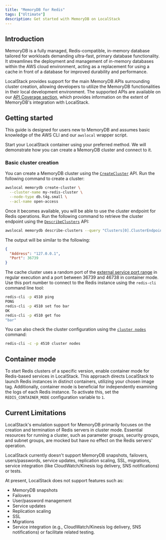 ```yaml
---
title: "MemoryDB for Redis"
tags: ["Ultimate"]
description: Get started with MemoryDB on LocalStack
---
```



## Introduction

MemoryDB is a fully managed, Redis-compatible, in-memory database tailored for workloads demanding ultra-fast, primary database functionality.
It streamlines the deployment and management of in-memory databases within the AWS cloud environment, acting as a replacement for using a cache in front of a database for improved durability and performance.

LocalStack provides support for the main MemoryDB APIs surrounding cluster creation, allowing developers to utilize the MemoryDB functionalities in their local development environment.
The supported APIs are available on our [API Coverage section](#api-coverage), which provides information on the extent of MemoryDB's integration with LocalStack.

## Getting started

This guide is designed for users new to MemoryDB and assumes basic knowledge of the AWS CLI and our `awslocal` wrapper script.

Start your LocalStack container using your preferred method.
We will demonstrate how you can create a MemoryDB cluster and connect to it.

### Basic cluster creation

You can create a MemoryDB cluster using the [`CreateCluster`](https://docs.aws.amazon.com/memorydb/latest/APIReference/API_CreateCluster.html) API.
Run the following command to create a cluster:

```bash
awslocal memorydb create-cluster \
  --cluster-name my-redis-cluster \
  --node-type db.t4g.small \
  --acl-name open-access
```

Once it becomes available, you will be able to use the cluster endpoint for Redis operations.
Run the following command to retrieve the cluster endpoint using the [`DescribeClusters`](https://docs.aws.amazon.com/memorydb/latest/APIReference/API_DescribeClusters.html) API:

```bash
awslocal memorydb describe-clusters --query "Clusters[0].ClusterEndpoint"
```

The output will be similar to the following:

```json
{
  "Address": "127.0.0.1",
  "Port": 36739
}
```

The cache cluster uses a random port of the [external service port range]() in regular execution and a port between 36739 and 46738 in container mode.
Use this port number to connect to the Redis instance using the `redis-cli` command line tool:

```bash
redis-cli -p 4510 ping
PONG
redis-cli -p 4510 set foo bar
OK
redis-cli -p 4510 get foo
"bar"
```

You can also check the cluster configuration using the [`cluster nodes`](https://redis.io/commands/cluster-nodes) command:

```bash
redis-cli -c -p 4510 cluster nodes
```

## Container mode

To start Redis clusters of a specific version, enable container mode for Redis-based services in LocalStack.
This approach directs LocalStack to launch Redis instances in distinct containers, utilizing your chosen image tag.
Additionally, container mode is beneficial for independently examining the logs of each Redis instance.
To activate this, set the `REDIS_CONTAINER_MODE` configuration variable to `1`.

## Current Limitations

LocalStack's emulation support for MemoryDB primarily focuses on the creation and termination of Redis servers in cluster mode.
Essential resources for running a cluster, such as parameter groups, security groups, and subnet groups, are mocked but have no effect on the Redis servers' operation.

LocalStack currently doesn't support MemoryDB snapshots, failovers, users/passwords, service updates, replication scaling, SSL, migrations, service integration (like CloudWatch/Kinesis log delivery, SNS notifications) or tests.

At present, LocalStack does not support features such as:

- MemoryDB snapshots
- Failovers
- User/password management
- Service updates
- Replication scaling
- SSL
- Migrations
- Service integration (e.g., CloudWatch/Kinesis log delivery, SNS notifications) or facilitate related testing.

